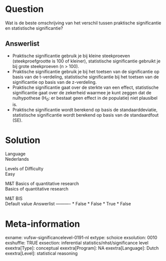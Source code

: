 Question
========
Wat is de beste omschrijving van het verschil tussen praktische
significantie en statistische significantie?

Answerlist
----------
* Praktische significantie gebruik je bij kleine steekproeven
  (steekproefgrootte is 100 of kleiner), statistische significantie
  gebruikt je bij grote steekproeven (n &gt; 100).
* Praktische significantie gebruik je bij het toetsen van de significantie
  op basis van de t-verdeling, statistische significantie bij het toetsen
  van de significantie op basis van de z-verdeling.
* Praktische significantie gaat over de sterkte van een effect,
  statistische significantie gaat over de zekerheid waarmee je kunt zeggen
  dat de nulhypothese (H<sub>0</sub>: er bestaat geen effect in de
  populatie) niet plausibel is.
* Praktische significantie wordt berekend op basis de standaarddeviatie,
  statistische significantie wordt berekend op basis van de standaardfout
  (SE).

Solution
========











Language  
Nederlands

Levels of Difficulty  
Easy

M&T Basics of quantitative research  
Basics of quantitative research

M&T BIS  
Default value
Answerlist
----------
* False
* False
* True
* False

Meta-information
================
exname: vufsw-significancelevel-0191-nl
extype: schoice
exsolution: 0010
exshuffle: TRUE
exsection: inferential statistics/nhst/significance level
exextra[Type]: conceptual
exextra[Program]: NA
exextra[Language]: Dutch
exextra[Level]: statistical reasoning

